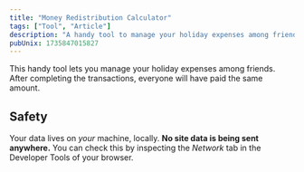 ```yaml
---
title: "Money Redistribution Calculator"
tags: ["Tool", "Article"]
description: "A handy tool to manage your holiday expenses among friends."
pubUnix: 1735847015827
---
```



This handy tool lets you manage your holiday expenses among friends. After completing the transactions, everyone will have paid the same amount.

<X client:load/>

## Safety

Your data lives on _your_ machine, locally. **No site data is being sent anywhere.** You can check this by inspecting the _Network_ tab in the Developer Tools of your browser.